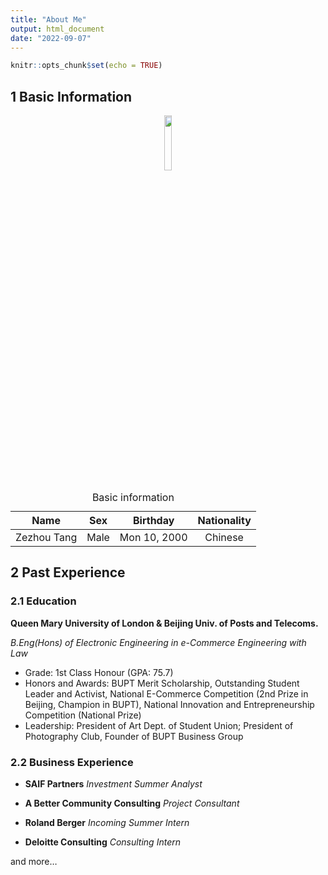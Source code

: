 ```yaml
---
title: "About Me"
output: html_document
date: "2022-09-07"
---
```


```r
knitr::opts_chunk$set(echo = TRUE)
```

## 1 Basic Information

::: {.image style="text-align:center"}
<img src="/square.jpg" width="15%" text-align="center"/>
:::

|    Name     | Sex  |   Birthday   | Nationality |
|:-----------:|:----:|:------------:|:-----------:|
| Zezhou Tang | Male | Mon 10, 2000 |   Chinese   |

: Basic information

## 2 Past Experience

### 2.1 Education

**Queen Mary University of London & Beijing Univ. of Posts and Telecoms.**

*B.Eng(Hons) of Electronic Engineering in e-Commerce Engineering with Law*

-   Grade: 1st Class Honour (GPA: 75.7)
-   Honors and Awards: BUPT Merit Scholarship, Outstanding Student Leader and Activist, National E-Commerce Competition (2nd Prize in Beijing, Champion in BUPT), National Innovation and Entrepreneurship Competition (National Prize)
-   Leadership: President of Art Dept. of Student Union; President of Photography Club, Founder of BUPT Business Group

### 2.2 Business Experience

-   **SAIF Partners** *Investment Summer Analyst*

-   **A Better Community Consulting** *Project Consultant*

-   **Roland Berger** *Incoming Summer Intern*

-   **Deloitte Consulting** *Consulting Intern*

and more...

